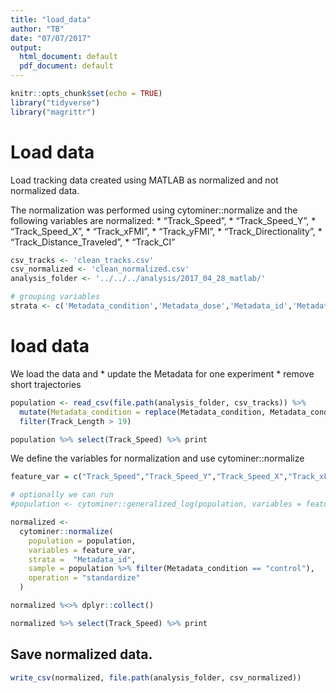 ```yaml
---
title: "load_data"
author: "TB"
date: "07/07/2017"
output:
  html_document: default
  pdf_document: default
---
```


```r
knitr::opts_chunk$set(echo = TRUE)
library("tidyverse")
library("magrittr")
```


# Load data 
Load tracking data created using MATLAB as normalized and not normalized data. 

The normalization was performed using cytominer::normalize and the following variables 
are normalized: 
* "Track_Speed",
* "Track_Speed_Y",
* "Track_Speed_X",
* "Track_xFMI",
* "Track_yFMI",
* "Track_Directionality",
* "Track_Distance_Traveled", 
* "Track_CI"


```r
csv_tracks <- 'clean_tracks.csv'
csv_normalized <- 'clean_normalized.csv'
analysis_folder <- '../../../analysis/2017_04_28_matlab/'

# grouping variables 
strata <- c('Metadata_condition','Metadata_dose','Metadata_id','Metadata_date','Metadata_matrix')


```

# load data 
We load the data and
* update the Metadata for one experiment
* remove short trajectories 
```r
population <- read_csv(file.path(analysis_folder, csv_tracks)) %>%
  mutate(Metadata_condition = replace(Metadata_condition, Metadata_condition == "water", "vehicle")) %>%
  filter(Track_Length > 19)

population %>% select(Track_Speed) %>% print
```

We define the variables for normalization and use cytominer::normalize
```r
feature_var = c("Track_Speed","Track_Speed_Y","Track_Speed_X","Track_xFMI","Track_yFMI","Track_Directionality","Track_Distance_Traveled","Track_CI")

# optionally we can run 
#population <- cytominer::generalized_log(population, variables = feature_var)

normalized <-
  cytominer::normalize(
    population = population,
    variables = feature_var,
    strata =  "Metadata_id",
    sample = population %>% filter(Metadata_condition == "control"),
    operation = "standardize"
  )

normalized %<>% dplyr::collect() 

normalized %>% select(Track_Speed) %>% print

```

## Save normalized data.
```r
write_csv(normalized, file.path(analysis_folder, csv_normalized))
```


